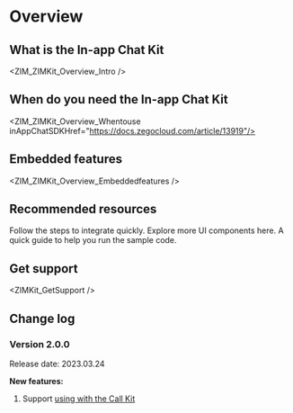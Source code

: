 # Overview

## What is the In-app Chat Kit


<ZIM_ZIMKit_Overview_Intro />

## When do you need the In-app Chat Kit


<ZIM_ZIMKit_Overview_Whentouse inAppChatSDKHref="https://docs.zegocloud.com/article/13919"/>

## Embedded features


<ZIM_ZIMKit_Overview_Embeddedfeatures />

## Recommended resources

<CardGroup cols={2}>
  
  <Card title="Quick start" href="./02-Quick start.mdx">
    Follow the steps to integrate quickly.
  </Card>

  <Card title="Component overview" href="./03-UI components/01-Overview.mdx">
    Explore more UI components here.
  </Card>

  <Card title="Run the sample code" href="https://github.com/ZEGOCLOUD/zego_inapp_chat_uikit_example_android" target="_blank">
    A quick guide to help you run the sample code.
  </Card>

</CardGroup>

## Get support


<ZIMKit_GetSupport />

## Change log

<Accordion title="Click here to know more" defaultOpen="false">

### Version 2.0.0

Release date: 2023.03.24

**New features:**

1. Support <a href="./04-Advanced%20features/01-Use%20in%20conjunction%20with%20Call%20Kit.mdx">using with the Call Kit</a>

</Accordion>
